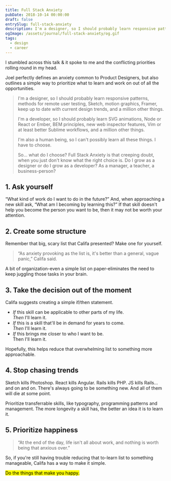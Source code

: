 ```yaml
---
title: Full Stack Anxiety
pubDate: 2018-10-14 00:00:00
draft: false
entrySlug: full-stack-anxiety
description: I'm a designer, so I should probably learn responsive patterns, methods for remote user testing, Sketch, motion graphics, Framer, keep up to date with current design trends, and a million other things.
ogImage: /assets/journal/full-stack-anxiety/og.gif
tags:
  - design
  - career
---
```



I stumbled across this talk & it spoke to me and the conflicting priorities rolling round in my head.

Joel perfectly defines an anxiety common to Product Designers, but also outlines a simple way to prioritize what to learn and work on out of all the opportunities.

> I'm a designer, so I should probably learn responsive patterns, methods for remote user testing, Sketch, motion graphics, Framer, keep up to date with current design trends, and a million other things.
>
> I'm a developer, so I should probably learn SVG animations, Node or React or Ember, BEM principles, new web inspector features, Vim or at least better Sublime workflows, and a million other things.
>
> I'm also a human being, so I can't possibly learn all these things. I have to choose.
>
> So… what do I choose? Full Stack Anxiety is that creeping doubt, when you just don't know what the right choice is. Do I grow as a designer or do I grow as a developer? As a manager, a teacher, a business-person?

<Youtube id="VBK6WDOOg2I" className="wide-video" />

## 1\. Ask yourself

“What kind of work do I want to do in the future?” And, when approaching a new skill ask, “What am I becoming by learning this?” If that skill doesn't help you become the person you want to be, then it may not be worth your attention.

## 2\. Create some structure

Remember that big, scary list that Califa presented? Make one for yourself.

> “As anxiety provoking as the list is, it's better than a general, vague panic,” Califa said.

A bit of organization-even a simple list on paper-eliminates the need to keep juggling those tasks in your brain.

## 3\. Take the decision out of the moment

Califa suggests creating a simple if/then statement.

- _If_ this skill can be applicable to other parts of my life.<br/>
  _Then_ I'll learn it.
- _If_ this is a skill that'll be in demand for years to come.<br/>
  _Then_ I'll learn it.
- _If_ this brings me closer to who I want to be.<br/>
  Then I'll learn it.

Hopefully, this helps reduce that overwhelming list to something more approachable.

## 4\. Stop chasing trends

Sketch kills Photoshop. React kills Angular. Rails kills PHP. JS kills Rails…and on and on. There's always going to be something new. And all of them will die at some point.

Prioritize transferrable skills, like typography, programming patterns and management. The more longevity a skill has, the better an idea it is to learn it.

## 5\. Prioritize happiness

> “At the end of the day, life isn't all about work, and nothing is worth being that anxious over.”

So, if you're still having trouble reducing that to-learn list to something manageable, Califa has a way to make it simple.

<mark>Do the things that make you happy.</mark>
